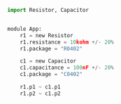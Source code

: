 
```python
import Resistor, Capacitor


module App:
    r1 = new Resistor
    r1.resistance = 10kohm +/- 20%
    r1.package = "R0402"

    c1 = new Capacitor
    c1.capacitance = 100nF +/- 20%
    c1.package = "C0402"

    r1.p1 ~ c1.p1
    r1.p2 ~ c1.p2

```
